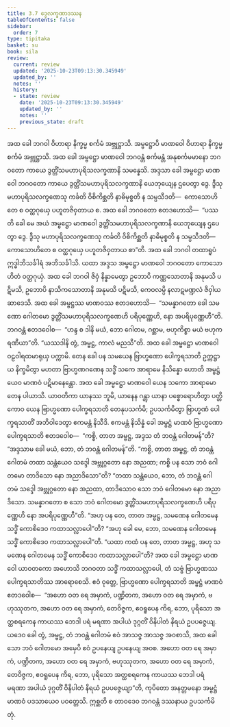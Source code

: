 ```yaml
---
title: 3.7 ဒွေလက္ခဏာဒဿန
tableOfContents: false
sidebar:
  order: 7
type: tipitaka
basket: su
book: sila
review:
  current: review
  updated: '2025-10-23T09:13:30.345949'
  updated_by: ''
  notes: ''
  history:
  - state: review
    date: '2025-10-23T09:13:30.345949'
    updated_by: ''
    notes: ''
    previous_state: draft
---
```



<ReviewStatus review={frontmatter.review} showDetails={true} />

<HypothesisAnnotation frontmatter={frontmatter} />

<DynamicBreadcrumb />

<Division number="287" book="sila" e="ch" v="6" p="98">

<Paragraph number="412" book="sila">
အထ ခေါ ဘဂဝါ ဝိဟာရာ နိက္ခမ္မ စင်္ကမံ အဗ္ဘုဋ္ဌာသိ. အမ္ဗဋ္ဌောပိ မာဏဝေါ ဝိဟာရာ နိက္ခမ္မ စင်္ကမံ အဗ္ဘုဋ္ဌာသိ. အထ ခေါ အမ္ဗဋ္ဌော မာဏဝေါ ဘဂဝန္တံ စင်္ကမန္တံ အနုစင်္ကမမာနော ဘဂဝတော ကာယေ ဒွတ္တိံသမဟာပုရိသလက္ခဏာနိ သမန္နေသိ. အဒ္ဒသာ ခေါ အမ္ဗဋ္ဌော မာဏဝေါ ဘဂဝတော ကာယေ ဒွတ္တိံသမဟာပုရိသလက္ခဏာနိ ယေဘုယျေန ဌပေတွာ ဒွေ. ဒွီသု မဟာပုရိသလက္ခဏေသု ကင်္ခတိ ဝိစိကိစ္ဆတိ နာဓိမုစ္စတိ န သမ္ပသီဒတိ—  ကောသောဟိတေ စ ဝတ္ထဂုယှေ ပဟူတဇိဝှတာယ စ.
</Paragraph>

</Division>
<Division number="288" book="sila" e="ch" v="6" p="99">

<Paragraph number="413" book="sila">
အထ ခေါ ဘဂဝတော ဧတဒဟောသိ—  “ပဿတိ ခေါ မေ အယံ အမ္ဗဋ္ဌော မာဏဝေါ ဒွတ္တိံသမဟာပုရိသလက္ခဏာနိ ယေဘုယျေန ဌပေတွာ ဒွေ. ဒွီသု မဟာပုရိသလက္ခဏေသု ကင်္ခတိ ဝိစိကိစ္ဆတိ နာဓိမုစ္စတိ န သမ္ပသီဒတိ—  ကောသောဟိတေ စ ဝတ္ထဂုယှေ ပဟူတဇိဝှတာယ စာ”တိ. အထ ခေါ ဘဂဝါ တထာရူပံ ဣဒ္ဓါဘိသင်္ခါရံ အဘိသင်္ခါသိ. ယထာ အဒ္ဒသ အမ္ဗဋ္ဌော မာဏဝေါ ဘဂဝတော ကောသောဟိတံ ဝတ္ထဂုယှံ. အထ ခေါ ဘဂဝါ ဇိဝှံ နိန္နာမေတွာ ဥဘောပိ ကဏ္ဏသောတာနိ အနုမသိ ပဋိမသိ, ဥဘောပိ နာသိကသောတာနိ အနုမသိ ပဋိမသိ, ကေဝလမ္ပိ နလာဋမဏ္ဍလံ ဇိဝှါယ ဆာဒေသိ. အထ ခေါ အမ္ဗဋ္ဌဿ မာဏဝဿ ဧတဒဟောသိ—  “သမန္နာဂတော ခေါ သမဏော ဂေါတမော ဒွတ္တိံသမဟာပုရိသလက္ခဏေဟိ ပရိပုဏ္ဏေဟိ, နော အပရိပုဏ္ဏေဟီ”တိ. ဘဂဝန္တံ ဧတဒဝေါစ—  “ဟန္ဒ စ ဒါနိ မယံ, ဘော ဂေါတမ, ဂစ္ဆာမ, ဗဟုကိစ္စာ မယံ ဗဟုကရဏီယာ”တိ. “ယဿဒါနိ တွံ, အမ္ဗဋ္ဌ, ကာလံ မညသီ”တိ. အထ ခေါ အမ္ဗဋ္ဌော မာဏဝေါ ဝဠဝါရထမာရုယှ ပက္ကာမိ.
</Paragraph>

</Division>
<Division number="289" book="sila" e="ch" v="6" p="99">

<Paragraph number="414" book="sila">
တေန ခေါ ပန သမယေန ဗြာဟ္မဏော ပေါက္ခရသာတိ ဥက္ကဋ္ဌာယ နိက္ခမိတွာ မဟတာ ဗြာဟ္မဏဂဏေန သဒ္ဓိံ သကေ အာရာမေ နိသိန္နော ဟောတိ အမ္ဗဋ္ဌံယေဝ မာဏဝံ ပဋိမာနေန္တော. အထ ခေါ အမ္ဗဋ္ဌော မာဏဝေါ ယေန သကော အာရာမော တေန ပါယာသိ. ယာဝတိကာ ယာနဿ ဘူမိ, ယာနေန ဂန္တွာ ယာနာ ပစ္စောရောဟိတွာ ပတ္တိကောဝ ယေန ဗြာဟ္မဏော ပေါက္ခရသာတိ တေနုပသင်္ကမိ; ဥပသင်္ကမိတွာ ဗြာဟ္မဏံ ပေါက္ခရသာတိံ အဘိဝါဒေတွာ ဧကမန္တံ နိသီဒိ.
</Paragraph>

</Division>
<Division number="290" book="sila" e="ch" v="6" p="99">

<Paragraph number="415" book="sila">
ဧကမန္တံ နိသိန္နံ ခေါ အမ္ဗဋ္ဌံ မာဏဝံ ဗြာဟ္မဏော ပေါက္ခရသာတိ ဧတဒဝေါစ—  “ကစ္စိ, တာတ အမ္ဗဋ္ဌ, အဒ္ဒသ တံ ဘဝန္တံ ဂေါတမန်”တိ? “အဒ္ဒသာမ ခေါ မယံ, ဘော, တံ ဘဝန္တံ ဂေါတမန်”တိ. “ကစ္စိ, တာတ အမ္ဗဋ္ဌ, တံ ဘဝန္တံ ဂေါတမံ တထာ သန္တံယေဝ သဒ္ဒေါ အဗ္ဘုဂ္ဂတော နော အညထာ; ကစ္စိ ပန သော ဘဝံ ဂေါတမော တာဒိသော နော အညာဒိသော”တိ? “တထာ သန္တံယေဝ, ဘော, တံ ဘဝန္တံ ဂေါတမံ သဒ္ဒေါ အဗ္ဘုဂ္ဂတော နော အညထာ, တာဒိသောဝ သော ဘဝံ ဂေါတမော နော အညာဒိသော. သမန္နာဂတော စ သော ဘဝံ ဂေါတမော ဒွတ္တိံသမဟာပုရိသလက္ခဏေဟိ ပရိပုဏ္ဏေဟိ နော အပရိပုဏ္ဏေဟီ”တိ. “အဟု ပန တေ, တာတ အမ္ဗဋ္ဌ, သမဏေန ဂေါတမေန သဒ္ဓိံ ကောစိဒေဝ ကထာသလ္လာပေါ”တိ? “အဟု ခေါ မေ, ဘော, သမဏေန ဂေါတမေန သဒ္ဓိံ ကောစိဒေဝ ကထာသလ္လာပေါ”တိ. “ယထာ ကထံ ပန တေ, တာတ အမ္ဗဋ္ဌ, အဟု သမဏေန ဂေါတမေန သဒ္ဓိံ ကောစိဒေဝ ကထာသလ္လာပေါ”တိ? အထ ခေါ အမ္ဗဋ္ဌော မာဏဝေါ ယာဝတကော အဟောသိ ဘဂဝတာ သဒ္ဓိံ ကထာသလ္လာပေါ, တံ သဗ္ဗံ ဗြာဟ္မဏဿ ပေါက္ခရသာတိဿ အာရောစေသိ.
</Paragraph>

</Division>
<Division number="291" book="sila" e="ch" v="6" p="100">

<Paragraph number="416" book="sila">
ဧဝံ ဝုတ္တေ, ဗြာဟ္မဏော ပေါက္ခရသာတိ အမ္ဗဋ္ဌံ မာဏဝံ ဧတဒဝေါစ—  “အဟော ဝတ ရေ အမှာကံ, ပဏ္ဍိတက, အဟော ဝတ ရေ အမှာကံ, ဗဟုဿုတက, အဟော ဝတ ရေ အမှာကံ, တေဝိဇ္ဇက, ဧဝရူပေန ကိရ, ဘော, ပုရိသော အတ္ထစရကေန ကာယဿ ဘေဒါ ပရံ မရဏာ အပါယံ ဒုဂ္ဂတိံ ဝိနိပါတံ နိရယံ ဥပပဇ္ဇေယျ. ယဒေဝ ခေါ တွံ, အမ္ဗဋ္ဌ, တံ ဘဝန္တံ ဂေါတမံ ဧဝံ အာသဇ္ဇ အာသဇ္ဇ အဝစာသိ, အထ ခေါ သော ဘဝံ ဂေါတမော အမှေပိ ဧဝံ ဥပနေယျ ဥပနေယျ အဝစ. အဟော ဝတ ရေ အမှာကံ, ပဏ္ဍိတက, အဟော ဝတ ရေ အမှာကံ, ဗဟုဿုတက, အဟော ဝတ ရေ အမှာကံ, တေဝိဇ္ဇက, ဧဝရူပေန ကိရ, ဘော, ပုရိသော အတ္ထစရကေန ကာယဿ ဘေဒါ ပရံ မရဏာ အပါယံ ဒုဂ္ဂတိံ ဝိနိပါတံ နိရယံ ဥပပဇ္ဇေယျာ”တိ, ကုပိတော အနတ္တမနော အမ္ဗဋ္ဌံ မာဏဝံ ပဒသာယေဝ ပဝတ္တေသိ. ဣစ္ဆတိ စ တာဝဒေဝ ဘဂဝန္တံ ဒဿနာယ ဥပသင်္ကမိတုံ.
</Paragraph>
</Division>